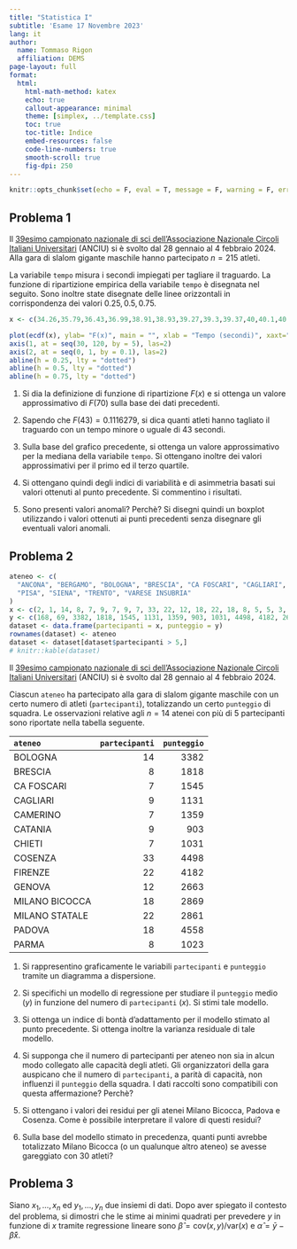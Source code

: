 ```yaml
---
title: "Statistica I"
subtitle: 'Esame 17 Novembre 2023'
lang: it
author:
  name: Tommaso Rigon
  affiliation: DEMS
page-layout: full
format:
  html:
    html-math-method: katex
    echo: true
    callout-appearance: minimal
    theme: [simplex, ../template.css]
    toc: true
    toc-title: Indice
    embed-resources: false
    code-line-numbers: true
    smooth-scroll: true
    fig-dpi: 250
---
```


```r
knitr::opts_chunk$set(echo = F, eval = T, message = F, warning = F, error = F, comment = NA, cache = F, include = T, R.options = list(width = 100), collapse = T, dpi = 200, fig.align = "center", fig.height = 6, fig.width = 8)
```

## Problema 1

Il [39esimo campionato nazionale di sci dell'Associazione Nazionale Circoli Italiani Universitari](https://anciu.it/28-01-04-02-2024-san-martino-di-castrozza-tn-39-campionato-nazionale-anciu-sci-angelo-puppella/) (ANCIU) si è svolto dal 28 gennaio al 4 febbraio 2024. Alla gara di slalom gigante maschile hanno partecipato $n = 215$ atleti. 

La variabile `tempo` misura i secondi impiegati per tagliare il traguardo.  La funzione di ripartizione empirica della variabile `tempo` è disegnata nel seguito. Sono inoltre state disegnate delle linee orizzontali in corrispondenza dei valori $0.25,0.5,0.75$. 

```r

x <- c(34.26,35.79,36.43,36.99,38.91,38.93,39.27,39.3,39.37,40,40.1,40.13,40.23,40.34,40.92,41.05,41.12,41.33,41.86,42.36,42.64,42.66,42.73,42.96,43.13,43.2,43.33,43.48,43.68,43.77,43.85,44.25,44.42,44.48,44.63,44.65,44.88,44.98,45.02,45.12,45.16,45.22,45.24,45.33,45.54,45.56,45.81,45.87,46.04,46.18,46.21,46.23,46.23,46.34,46.39,46.63,46.69,46.74,46.77,46.95,47.21,47.25,47.33,47.35,47.42,47.49,47.71,47.78,47.79,47.96,48,48,48.04,48.25,48.28,48.41,48.49,48.53,48.77,48.81,48.84,48.93,49.05,49.18,49.2,49.26,49.37,49.46,49.51,49.61,49.62,49.69,49.82,50.18,50.28,50.42,50.52,50.58,50.7,50.77,50.94,51.28,51.28,51.37,51.4,51.43,51.46,51.5,51.53,51.55,51.68,51.73,51.94,52.4,52.46,52.77,53.06,53.06,53.24,53.32,53.47,53.49,53.54,53.54,53.64,54,54.25,54.4,54.44,54.45,54.47,54.66,54.7,55.01,55.14,55.26,55.28,55.38,55.6,55.6,56.03,56.19,56.22,56.23,56.54,56.57,56.59,56.6,56.79,56.91,57.04,57.15,57.28,57.29,57.5,57.51,57.56,57.58,57.6,57.76,57.93,58.11,58.28,58.32,58.57,58.69,59.26,59.26,59.3,59.58,59.83,59.91,59.95,60.43,60.58,61.54,61.55,62.27,62.83,62.85,63.35,63.65,63.68,63.77,63.83,64.4,64.74,65.49,65.63,65.91,66.32,66.42,66.74,67.41,67.53,67.56,68.2,68.88,69.19,69.59,71.9,73.64,76.54,76.66,76.97,79.98,82.21,83.5,93.38,98.81,98.92,101.2,107.64,113.09,116.06)

plot(ecdf(x), ylab= "F(x)", main = "", xlab = "Tempo (secondi)", xaxt="n", yaxt="n")
axis(1, at = seq(30, 120, by = 5), las=2)
axis(2, at = seq(0, 1, by = 0.1), las=2)
abline(h = 0.25, lty = "dotted")
abline(h = 0.5, lty = "dotted")
abline(h = 0.75, lty = "dotted")
```

1. Si dia la definizione di funzione di ripartizione $F(x)$ e si ottenga un valore approssimativo di $F(70)$ sulla base dei dati precedenti.

1. Sapendo che $F(43) = 0.1116279$, si dica quanti atleti hanno tagliato il traguardo con un tempo minore o uguale di $43$ secondi.

1. Sulla base del grafico precedente, si ottenga un valore approssimativo per la mediana della variabile `tempo`. Si ottengano inoltre dei valori approssimativi per il primo ed il terzo quartile.

1. Si ottengano quindi degli indici di variabilità e di asimmetria basati sui valori ottenuti al punto precedente. Si commentino i risultati. 

1. Sono presenti valori anomali? Perchè? Si disegni quindi un boxplot utilizzando i valori ottenuti ai punti precedenti [senza disegnare gli eventuali valori anomali]{.orange}.

## Problema 2

```r
ateneo <- c(
  "ANCONA", "BERGAMO", "BOLOGNA", "BRESCIA", "CA FOSCARI", "CAGLIARI", "CAMERINO", "CATANIA", "CHIETI", "COSENZA", "FIRENZE", "GENOVA", "MILANO BICOCCA", "MILANO STATALE", "PADOVA", "PARMA",
  "PISA", "SIENA", "TRENTO", "VARESE INSUBRIA"
)
x <- c(2, 1, 14, 8, 7, 9, 7, 9, 7, 33, 22, 12, 18, 22, 18, 8, 5, 5, 3, 5)
y <- c(168, 69, 3382, 1818, 1545, 1131, 1359, 903, 1031, 4498, 4182, 2663, 2869, 2861, 4558, 1023, 1012, 938, 447, 526)
dataset <- data.frame(partecipanti = x, punteggio = y)
rownames(dataset) <- ateneo
dataset <- dataset[dataset$partecipanti > 5,]
# knitr::kable(dataset)
```

Il [39esimo campionato nazionale di sci dell'Associazione Nazionale Circoli Italiani Universitari](https://anciu.it/28-01-04-02-2024-san-martino-di-castrozza-tn-39-campionato-nazionale-anciu-sci-angelo-puppella/) (ANCIU) si è svolto dal 28 gennaio al 4 febbraio 2024. 

Ciascun `ateneo` ha partecipato alla gara di slalom gigante maschile con un certo numero di atleti (`partecipanti`), totalizzando un certo `punteggio` di squadra. Le osservazioni relative agli $n = 14$ atenei con più di $5$ partecipanti sono riportate nella tabella seguente.

| `ateneo`      | `partecipanti`| `punteggio`|
|:--------------|------------:|---------:|
|BOLOGNA        |           14|      3382|
|BRESCIA        |            8|      1818|
|CA FOSCARI     |            7|      1545|
|CAGLIARI       |            9|      1131|
|CAMERINO       |            7|      1359|
|CATANIA        |            9|       903|
|CHIETI         |            7|      1031|
|COSENZA        |           33|      4498|
|FIRENZE        |           22|      4182|
|GENOVA         |           12|      2663|
|MILANO BICOCCA |           18|      2869|
|MILANO STATALE |           22|      2861|
|PADOVA         |           18|      4558|
|PARMA          |            8|      1023|

1. Si rappresentino graficamente le variabili `partecipanti` e `punteggio` tramite un diagramma a dispersione.

2. Si specifichi un modello di regressione per studiare il `punteggio` medio ($y$) in funzione del numero di `partecipanti` ($x$). Si stimi tale modello.

3. Si ottenga un indice di bontà d'adattamento per il modello stimato al punto precedente. Si ottenga inoltre la varianza residuale di tale modello. 

4. Si supponga che il numero di partecipanti per ateneo non sia in alcun modo collegato alle capacità degli atleti. Gli organizzatori della gara auspicano che il numero di `partecipanti`, a parità di capacità, non influenzi il `punteggio` della squadra. I dati raccolti sono compatibili con questa affermazione? Perchè?

5. Si ottengano i valori dei residui per gli atenei Milano Bicocca, Padova e Cosenza. Come è possibile interpretare il valore di questi residui?

6. Sulla base del modello stimato in precedenza, quanti punti avrebbe totalizzato Milano Bicocca (o un qualunque altro ateneo) se avesse gareggiato con $30$ atleti?


## Problema 3

Siano $x_1,\dots,x_n$ ed $y_1,\dots,y_n$ due insiemi di dati. Dopo aver spiegato il contesto del problema, si [dimostri]{.orange} che le stime ai minimi quadrati per prevedere $y$ in funzione di $x$ tramite regressione lineare sono $\hat{\beta} = \text{cov}(x, y) / \text{var}(x)$ e $\hat{\alpha} = \bar{y} - \hat{\beta}\bar{x}$. 
